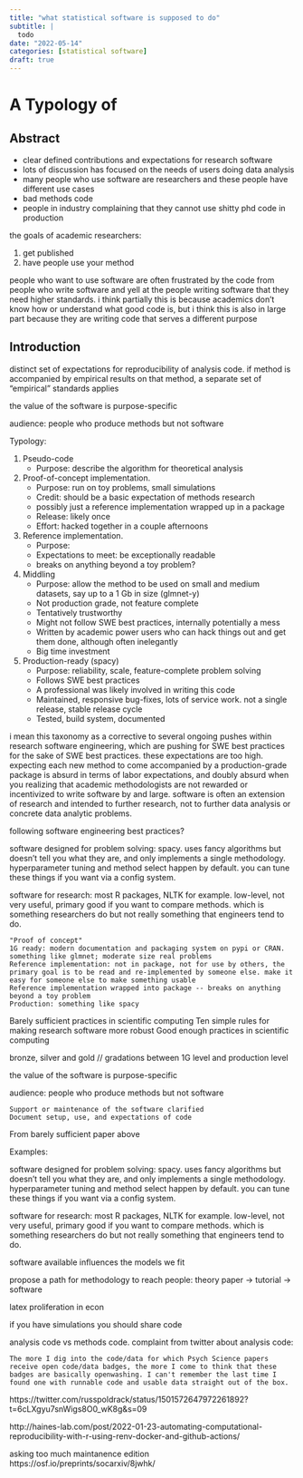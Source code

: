 ---
title: "what statistical software is supposed to do"
subtitle: |
  todo
date: "2022-05-14"
categories: [statistical software]
draft: true
---

# A Typology of

## Abstract

- clear defined contributions and expectations for research software
- lots of discussion has focused on the needs of users doing data analysis
- many people who use software are researchers and these people have different use cases
- bad methods code
- people in industry complaining that they cannot use shitty phd code in production

the goals of academic researchers:

1. get published
2. have people use your method

people who want to use software are often frustrated by the code from people who write software and yell at the people writing software that they need higher standards. i think partially this is because academics don't know how or understand what good code is, but i think this is also in large part because they are writing code that serves a different purpose

## Introduction

distinct set of expectations for reproducibility of analysis code. if method is accompanied by empirical results on that method, a separate set of "empirical" standards applies

the value of the software is purpose-specific

audience: people who produce methods but not software

Typology:

1. Pseudo-code
    - Purpose: describe the algorithm for theoretical analysis
1. Proof-of-concept implementation.
    - Purpose: run on toy problems, small simulations
    - Credit: should be a basic expectation of methods research
    - possibly just a reference implementation wrapped up in a package
    - Release: likely once
    - Effort: hacked together in a couple afternoons
1. Reference implementation.
    - Purpose:
    - Expectations to meet: be exceptionally readable
    - breaks on anything beyond a toy problem?
1. Middling
    - Purpose: allow the method to be used on small and medium datasets, say up to a 1 Gb in size (glmnet-y)
    - Not production grade, not feature complete
    - Tentatively trustworthy
    - Might not follow SWE best practices, internally potentially a mess
    - Written by academic power users who can hack things out and get them done, although often inelegantly
    - Big time investment
1. Production-ready (spacy)
    - Purpose: reliability, scale, feature-complete problem solving
    - Follows SWE best practices
    - A professional was likely involved in writing this code
    - Maintained, responsive bug-fixes, lots of service work. not a single release, stable release cycle
    - Tested, build system, documented

i mean this taxonomy as a corrective to several ongoing pushes within research software engineering, which are pushing for SWE best practices for the sake of SWE best practices. these expectations are too high. expecting each new method to come accompanied by a production-grade package is absurd in terms of labor expectations, and doubly absurd when you realizing that academic methodologists are not rewarded or incentivized to write software by and large. software is often an extension of research and intended to further research, not to further data analysis or concrete data analytic problems.

following software engineering best practices?

software designed for problem solving: spacy. uses fancy algorithms but doesn't tell you what they are, and only implements a single methodology. hyperparameter tuning and method select happen by default. you can tune these things if you want via a config system.

software for research: most R packages, NLTK for example. low-level, not very useful, primary good if you want to compare methods. which is something researchers do but not really something that engineers tend to do.




    "Proof of concept"
    1G ready: modern documentation and packaging system on pypi or CRAN. something like glmnet; moderate size real problems
    Reference implementation: not in package, not for use by others, the primary goal is to be read and re-implemented by someone else. make it easy for someone else to make something usable
    Reference implementation wrapped into package -- breaks on anything beyond a toy problem
    Production: something like spacy

Barely sufficient practices in scientific computing
Ten simple rules for making research software more robust
Good enough practices in scientific computing

bronze, silver and gold // gradations between 1G level and production level

the value of the software is purpose-specific

audience: people who produce methods but not software


    Support or maintenance of the software clarified
    Document setup, use, and expectations of code

From barely sufficient paper above

Examples:

software designed for problem solving: spacy. uses fancy algorithms but doesn't tell you what they are, and only implements a single methodology. hyperparameter tuning and method select happen by default. you can tune these things if you want via a config system.

software for research: most R packages, NLTK for example. low-level, not very useful, primary good if you want to compare methods. which is something researchers do but not really something that engineers tend to do.

software available influences the models we fit

propose a path for methodology to reach people: theory paper -> tutorial -> software

latex proliferation in econ

if you have simulations you should share code   


analysis code vs methods code. complaint from twitter about analysis code:

    The more I dig into the code/data for which Psych Science papers receive open code/data badges, the more I come to think that these badges are basically openwashing. I can't remember the last time I found one with runnable code and usable data straight out of the box.

https://twitter.com/russpoldrack/status/1501572647972261892?t=6cLXgyu7snWigs8O0_wK8g&s=09

http://haines-lab.com/post/2022-01-23-automating-computational-reproducibility-with-r-using-renv-docker-and-github-actions/

asking too much maintanence edition https://osf.io/preprints/socarxiv/8jwhk/

